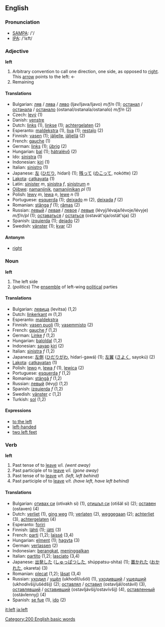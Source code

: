 ==English==

=== Pronunciation ===
*[[w:SAMPA|SAMPA]]: /'/
*[[w:IPA|IPA]]: /'lεft/

=== Adjective ===
'''left'''
# Arbitrary convention to call one direction, one side, as opposed to [[right]]. This [[arrow]] points to the left: &larr;
# Remaining

==== Translations ====

*Bulgarian: [[ляв]] / [[лява]] / [[ляво]] (ljav/ljava/ljavo) ''m/f/n'' (1); [[останал]] / [[останала]] / [[останало]] (ostanal/ostanala/ostanalo) ''m/f/n'' (2)
*Czech: [[levý]] (1)
*Danish: [[venstre]]
*Dutch: [[links]] (1), [[linkse]] (1); [[achtergelaten]] (2)
*Esperanto: [[maldekstra]] (1), [[liva]] (1); [[restaĵo]] (2)
*Finnish: [[vasen]] (1); [[jäljelle]], [[jäljellä]] (2)
*French: [[gauche]] (1)
*German: [[links]] (1); [[übrig]] (2)
*Hungarian: [[bal]] (1); [[hátralévő]] (2)
*Ido: [[sinistra]] (1)
*Indonesian: [[kiri]] (1)
*Italian: [[sinistro]] (1)
*Japanese: [[左]] ([[ひだり]], hidarí) (1); [[残って]] ([[のこって]], nokótte) (2)
*[[Lakota]]: [[catkayata]] (1)
*Latin: [[sinister]] ''m'', [[sinistra]] ''f'', [[sinistrum]] ''n''
*[[Ojibwe]]: [[namanjinik]], [[namanjinikan]] ''pl'' (1)
*Polish: [[lewy]] ''m'', [[lewa]] ''n'', [[lewe]] ''n'' (1)
*Portuguese: [[esquerda]] (1); [[deixado]] ''m'' (2), [[deixada]] ''f'' (2)
*Romanian: [[stânga]] ''f'' (1); [[rămas]] (2)
*Russian: [[левый]] / [[левая]] / [[левое]] / [[левые]] (lévyj/lévaja/lévoje/lévyje) ''m/f/n/pl'' (1); [[оставаться]] / [[остаться]] (ostavát'sja/ostát'sja) (2)
*Spanish: [[izquierda]] (1); [[dejado]] (2)
*Swedish: [[vänster]] (1); [[kvar]] (2)

==== Antonym ====

*[[right]]

=== Noun ===
'''left'''
# The left side
# (''politics'') The [[ensemble]] of left-wing [[political]] parties

==== Translations ====

*Bulgarian: [[левица]] (levitsa) (1,2)
*Dutch: [[linkerkant]] ''m'' (1,2)
*Esperanto: [[maldekstra]]
*Finnish: [[vasen puoli]] (1); [[vasemmisto]] (2)
*French: [[gauche]] ''f'' (1,2)
*German: [[Linke]] ''f'' (1,2)
*Hungarian: [[baloldal]] (1,2)
*Indonesian: [[sayap]] [[kiri]] (2)
*Italian: [[sinistra]] ''f'' (1,2)
*Japanese: [[左側]] ([[ひだりがわ]], hidarí-gawá) (1); [[左翼]] ([[さよく]], sayokú) (2)
*[[Lakota]]: [[catkayatan]] (1)
*Polish: [[lewo]] ''n'', [[lewa]] ''f'' (1), [[lewica]] (2)
*Portuguese: [[esquerda]] ''f'' (1,2)
*Romanian: [[stângă]] ''f'' (1,2)
*Russian: [[левый]] (lévyj) (1,2)
*Spanish: [[izquierda]] ''f'' (1,2)
*Swedish: [[vänster]] ''c'' (1,2)
*Turkish: [[sol]] (1,2)

==== Expressions ====

*[[to the left]]
*[[left-handed]]
*[[two left feet]]

=== Verb ===
'''left'''
#Past tense of to [[leave]] ''v/i. (went away)''
#Past participle of to [[leave]] ''v/i. (gone away)''
#Past tense of to [[leave]] ''v/t. (left, left behind)''
#Past participle of to [[leave]] ''v/t. (have left, have left behind)''

==== Translations ====

*Bulgarian: [[отивам|отивах си]] (otivakh si) (1), [[отида|отишъл си]] (otišäl si) (2); [[оставям|оставен]] (ostaven) (4)
*Dutch: [[verliet]] (1), [[ging weg]] (1); [[verlaten]] (2), [[weggegaan]] (2); [[achterliet]] (3), [[achtergelaten]] (4)
*Esperanto: [[foriri]]
*Finnish: [[lähteä|lähti]] (1); [[jättää|jätti]] (3)
*French: [[parti]] (1,2); [[laissé]] (3,4)
*Hungarian: [[elmenni|elment]] (1); [[hagyni|hagyta]] (3)
*German: [[verlassen]] (2)
*Indonesian: [[angkat|berangkat]], [[tinggal|meninggalkan]]
*Italian: [[partito]] (1,2); [[lasciato]] (3,4)
*Japanese: [[出発]]した ([[しゅっぱつ]]した, shúppatsu-shita) (1); [[置く|置かれた]] ([[おかれた]], okareta) (3)
*Romanian: [[plecat]] (1,2); [[lăsat]] (3,4)
*Russian: [[уходить|уходил]] / [[уйти|ушёл]] (ukhodíl/ušól) (1), [[уходить|уходивший]] / [[уйти|ушедший]] (ukhodívšij/ušédšij) (2); [[оставлять|оставлял]] / [[оставить|оставил]] (ostavljál/ostávil) (3), [[оставлять|оставлявший]] / [[оставить|оставивший]] (ostavljávšij/ostavívšij) (4), [[оставить|оставленный]] (ostávlennyj) (4)
*Spanish: [[irse|se fue]] (1), [[ir|ido]] (2)

[[Category:200 English basic words]]

[[it:left]]
[[ja:left]]